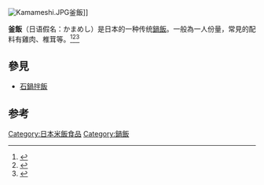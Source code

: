[[File:Kamameshi.JPG|right]]釜飯]]

'''釜飯'''（日语假名：かまめし）是日本的一种传统[[鍋飯|鍋飯]]。一般為一人份量，常見的配料有雞肉、椎茸等。<ref name="nipponika">{{cite encyclopedia | encyclopedia = Nihon Daihyakka Zensho (Nipponika) | title = 釜飯 | url = http://rekishi.jkn21.com/ | accessdate = 2012-06-02 | year = 2012 | publisher = Shogakukan | location = Tokyo | language = ja | trans_title = Kamameshi | oclc = 153301537 | deadurl = yes | archiveurl = https://web.archive.org/web/20070825113418/http://rekishi.jkn21.com/ | archivedate = 2007-08-25 }}</ref><ref name="kokugo">{{cite encyclopedia | encyclopedia = Nihon Kokugo Daijiten | title = 釜飯 | trans_title = Kamameshi | url = http://rekishi.jkn21.com/ | accessdate = 2012-06-17 | year = 2012 | publisher = Shogakukan | location = Tokyo | language = ja | oclc = 56431036 | deadurl = yes | archiveurl = https://web.archive.org/web/20070825113418/http://rekishi.jkn21.com/ | archivedate = 2007-08-25 }}</ref><ref name="dijitaru">{{cite encyclopedia | encyclopedia = Dijitaru daijisen | title = 釜飯 | url = http://rekishi.jkn21.com/ | accessdate = 2012-06-03 | year = 2012 | publisher = Shogakukan | location = Tokyo | language = ja | trans_title = Kamameshi | oclc = 56431036 | deadurl = yes | archiveurl = https://web.archive.org/web/20070825113418/http://rekishi.jkn21.com/ | archivedate = 2007-08-25 }}</ref>
==參見==
*[[石鍋拌飯|石鍋拌飯]]
==参考==
<references/>

[[Category:日本米飯食品|Category:日本米飯食品]]
[[Category:鍋飯|Category:鍋飯]]